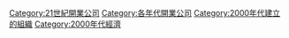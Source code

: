 {{EstcatDecadeType|20|0|21|公司|Companies|n=開業}}
[[Category:21世紀開業公司|Category:21世紀開業公司]]
[[Category:各年代開業公司|Category:各年代開業公司]]
[[Category:2000年代建立的組織|Category:2000年代建立的組織]]
[[Category:2000年代經濟|Category:2000年代經濟]]